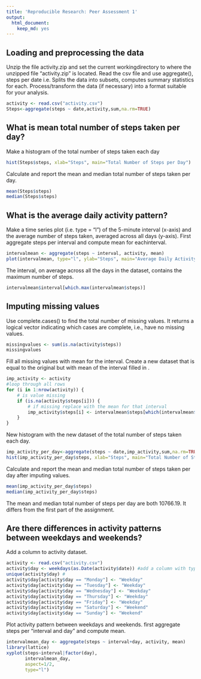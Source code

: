 ```yaml
---
title: 'Reproducible Research: Peer Assessment 1'
output:
  html_document:
    keep_md: yes
---
```



## Loading and preprocessing the data
Unzip the file activity.zip and set the current workingdirectory to where the unzipped file "activity.zip" is located. \newline
Read the csv file and use aggregate(), steps per date i.e. Splits the data into subsets, computes summary statistics for each. Process/transform the data (if necessary) into a format suitable for your analysis.
```r
activity <- read.csv("activity.csv")
Steps<-aggregate(steps ~ date,activity,sum,na.rm=TRUE)
```
## What is mean total number of steps taken per day?
Make a histogram of the total number of steps taken each day

```r
hist(Steps$steps, xlab="Steps", main="Total Number of Steps per Day")
```

Calculate and report the mean and median total number of steps taken per day.

```r
mean(Steps$steps)
median(Steps$steps)
```


## What is the average daily activity pattern?
Make a time series plot (i.e. type = "l") of the 5-minute interval (x-axis) \newline
and the average number of steps taken, averaged across all days (y-axis). First aggregate steps per interval and compute mean for eachinterval.

```r
intervalmean <- aggregate(steps ~ interval, activity, mean) 
plot(intervalmean, type="l", ylab="Steps", main="Average Daily Activity Pattern")
```

The interval, on average across all the days in the dataset,
contains the maximum number of steps.

```r
intervalmean$interval[which.max(intervalmean$steps)]
```

## Imputing missing values


Use complete.cases() to find the total number of missing values. It returns a logical vector indicating which cases are complete, i.e., have no missing values.
```r
missingvalues <- sum(is.na(activity$steps))
missingvalues
```
Fill all missing values with mean for the interval. Create a new dataset that is equal to the original but with mean of the interval filled in .
```r
imp_activity <- activity
#loop through all rows
for (i in 1:nrow(activity)) {
    # is value missing
    if (is.na(activity$steps[i])) {
        # if missing replace with the mean for that interval
        imp_activity$steps[i] <- intervalmean$steps[which(intervalmean$interval == activity$interval[i])]
    }
}
```
New histogram with the new dataset of the total number of steps taken each day.

```r
imp_activity_per_day<-aggregate(steps ~ date,imp_activity,sum,na.rm=TRUE)
hist(imp_activity_per_day$steps, xlab="Steps", main="Total Number of Steps per Day After Imputing Values")
```

Calculate and report the mean and median total number of steps taken per day after imputing values.

```r
mean(imp_activity_per_day$steps)
median(imp_activity_per_day$steps)
```
The mean and median total number of steps per day are both 10766.19. It differs from the first part of the assignment.

## Are there differences in activity patterns between weekdays and weekends?
Add a column to activity dataset.
```r
activity <- read.csv("activity.csv")
activity$day <- weekdays(as.Date(activity$date)) #add a column with typ of day.
unique(activity$day) #
activity$day[activity$day == "Monday"] <- "Weekday"
activity$day[activity$day == "Tuesday"] <- "Weekday"
activity$day[activity$day == "Wednesday"] <- "Weekday"
activity$day[activity$day == "Thursday"] <- "Weekday"
activity$day[activity$day == "Friday"] <- "Weekday"
activity$day[activity$day == "Saturday"] <- "Weekend"
activity$day[activity$day == "Sunday"] <- "Weekend"
```
Plot activity pattern between weekdays and weekends. first aggregate steps per "interval and day" and compute mean.

```r
intervalmean_day <- aggregate(steps ~ interval+day, activity, mean) 
library(lattice)
xyplot(steps~interval|factor(day),
       intervalmean_day,
       aspect=1/2,
       type="l")
```
